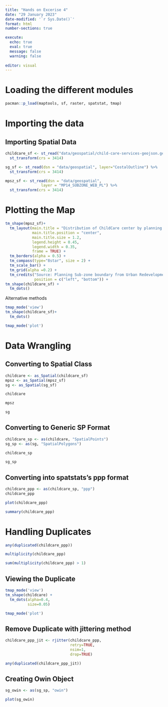 ```yaml
---
title: "Hands on Excerise 4"
date: "29 January 2023"
date-modified: '`r Sys.Date()`'
format: html
number-sections: true

execute: 
  echo: true
  eval: true
  message: false
  warning: false
  
editor: visual
---
```


# Loading the different modules

```r
pacman::p_load(maptools, sf, raster, spatstat, tmap)
```

# Importing the data

## Importing Spatial Data

```r
childcare_sf <- st_read("data/geospatial/child-care-services-geojson.geojson") %>%
  st_transform(crs = 3414)
```

```r
sg_sf <- st_read(dsn = "data/geospatial", layer="CostalOutline") %>%
  st_transform(crs = 3414)
```

```r
mpsz_sf <- st_read(dsn = "data/geospatial", 
                layer = "MP14_SUBZONE_WEB_PL") %>%
  st_transform(crs = 3414)
```

# Plotting the Map

```r
tm_shape(mpsz_sf)+
  tm_layout(main.title = "Distribution of ChildCare center by planning subzone",
            main.title.position = "center",
            main.title.size = 1.2,
            legend.height = 0.45, 
            legend.width = 0.35,
            frame = TRUE) +
  tm_borders(alpha = 0.5) +
  tm_compass(type="8star", size = 2) +
  tm_scale_bar() +
  tm_grid(alpha =0.2) +
  tm_credits("Source: Planning Sub-zone boundary from Urban Redevelopment Authorithy (URA)\n and Population data from Department of Statistics DOS", 
             position = c("left", "bottom")) +
tm_shape(childcare_sf) +
  tm_dots()
```

::: callout-note
Alternative methods
:::

```r
tmap_mode('view')
tm_shape(childcare_sf)+
  tm_dots()
```

```r
tmap_mode('plot')
```

# Data Wrangling

## Converting to Spatial Class

```r
childcare <- as_Spatial(childcare_sf)
mpsz <- as_Spatial(mpsz_sf)
sg <- as_Spatial(sg_sf)
```

```r
childcare
```

```r
mpsz
```

```r
sg
```

## Converting to Generic SP Format

```r
childcare_sp <- as(childcare, "SpatialPoints")
sg_sp <- as(sg, "SpatialPolygons")
```

```r
childcare_sp
```

```r
sg_sp
```

## Converting into spatstats's ppp format

```r
childcare_ppp <- as(childcare_sp, "ppp")
childcare_ppp
```

```r
plot(childcare_ppp)
```

```r
summary(childcare_ppp)
```

# Handling Duplicates

```r
any(duplicated(childcare_ppp))
```

```r
multiplicity(childcare_ppp)
```

```r
sum(multiplicity(childcare_ppp) > 1)
```

## Viewing the Duplicate

```r
tmap_mode('view')
tm_shape(childcare) +
  tm_dots(alpha=0.4, 
          size=0.05)
```

```r
tmap_mode('plot')
```

## Remove Duplicate with jittering method

```r
childcare_ppp_jit <- rjitter(childcare_ppp, 
                             retry=TRUE, 
                             nsim=1, 
                             drop=TRUE)
```

```r
any(duplicated(childcare_ppp_jit))
```

## Creating Owin Object

```r
sg_owin <- as(sg_sp, "owin")
```

```r
plot(sg_owin)
```
